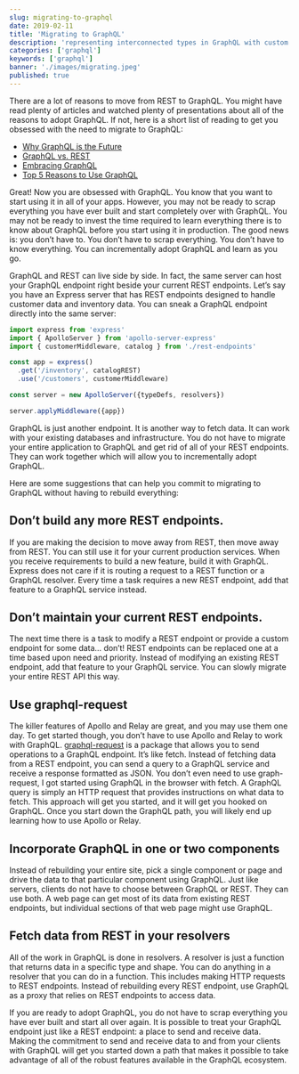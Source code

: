 ```yaml
---
slug: migrating-to-graphql
date: 2019-02-11
title: 'Migrating to GraphQL'
description: 'representing interconnected types in GraphQL with custom objects'
categories: ['graphql']
keywords: ['graphql']
banner: './images/migrating.jpeg'
published: true
---
```


There are a lot of reasons to move from REST to GraphQL. You might have read plenty of articles and watched plenty of presentations about all of the reasons to adopt GraphQL. If not, here is a short list of reading to get you obsessed with the need to migrate to GraphQL:

* [Why GraphQL is the Future](https://dev-blog.apollodata.com/why-graphql-is-the-future-3bec28193807)
* [GraphQL vs. REST](https://blog.apollographql.com/graphql-vs-rest-5d425123e34b)
* [Embracing GraphQL](https://www.gatsbyjs.org/blog/2017-09-26-embracing-graphql/)
* [Top 5 Reasons to Use GraphQL](https://www.prisma.io/blog/top-5-reasons-to-use-graphql-b60cfa683511)

Great! Now you are obsessed with GraphQL. You know that you want to start using it in all of your apps. However, you may not be ready to scrap everything you have ever built and start completely over with GraphQL. You may not be ready to invest the time required to learn everything there is to know about GraphQL before you start using it in production. The good news is: you don’t have to. You don’t have to scrap everything. You don’t have to know everything. You can incrementally adopt GraphQL and learn as you go.

GraphQL and REST can live side by side. In fact, the same server can host your GraphQL endpoint right beside your current REST endpoints. Let’s say you have an Express server that has REST endpoints designed to handle customer data and inventory data. You can sneak a GraphQL endpoint directly into the same server:

```javascript
import express from 'express'
import { ApolloServer } from 'apollo-server-express'
import { customerMiddleware, catalog } from './rest-endpoints'

const app = express()
  .get('/inventory', catalogREST)
  .use('/customers', customerMiddleware)

const server = new ApolloServer({typeDefs, resolvers})

server.applyMiddleware({app})

```

GraphQL is just another endpoint. It is another way to fetch data. It can work with your existing databases and infrastructure. You do not have to migrate your entire application to GraphQL and get rid of all of your REST endpoints. They can work together which will allow you to incrementally adopt GraphQL.

Here are some suggestions that can help you commit to migrating to GraphQL without having to rebuild everything:

## Don’t build any more REST endpoints.
If you are making the decision to move away from REST, then move away from REST. You can still use it for your current production services. When you receive requirements to build a new feature, build it with GraphQL. Express does not care if it is routing a request to a REST function or a GraphQL resolver. Every time a task requires a new REST endpoint, add that feature to a GraphQL service instead.

## Don’t maintain your current REST endpoints.
The next time there is a task to modify a REST endpoint or provide a custom endpoint for some data… don’t! REST endpoints can be replaced one at a time based upon need and priority. Instead of modifying an existing REST endpoint, add that feature to your GraphQL service. You can slowly migrate your entire REST API this way.

## Use graphql-request
The killer features of Apollo and Relay are great, and you may use them one day. To get started though, you don’t have to use Apollo and Relay to work with GraphQL. [graphql-request](https://www.npmjs.com/package/graphql-request) is a package that allows you to send operations to a GraphQL endpoint. It’s like fetch. Instead of fetching data from a REST endpoint, you can send a query to a GraphQL service and receive a response formatted as JSON. You don’t even need to use graph-request, I got started using GraphQL in the browser with fetch. A GraphQL query is simply an HTTP request that provides instructions on what data to fetch. This approach will get you started, and it will get you hooked on GraphQL. Once you start down the GraphQL path, you will likely end up learning how to use Apollo or Relay.

## Incorporate GraphQL in one or two components
Instead of rebuilding your entire site, pick a single component or page and drive the data to that particular component using GraphQL. Just like servers, clients do not have to choose between GraphQL or REST. They can use both. A web page can get most of its data from existing REST endpoints, but individual sections of that web page might use GraphQL.

## Fetch data from REST in your resolvers
All of the work in GraphQL is done in resolvers. A resolver is just a function that returns data in a specific type and shape. You can do anything in a resolver that you can do in a function. This includes making HTTP requests to REST endpoints. Instead of rebuilding every REST endpoint, use GraphQL as a proxy that relies on REST endpoints to access data.

If you are ready to adopt GraphQL, you do not have to scrap everything you have ever built and start all over again. It is possible to treat your GraphQL endpoint just like a REST endpoint: a place to send and receive data. Making the commitment to send and receive data to and from your clients with GraphQL will get you started down a path that makes it possible to take advantage of all of the robust features available in the GraphQL ecosystem.